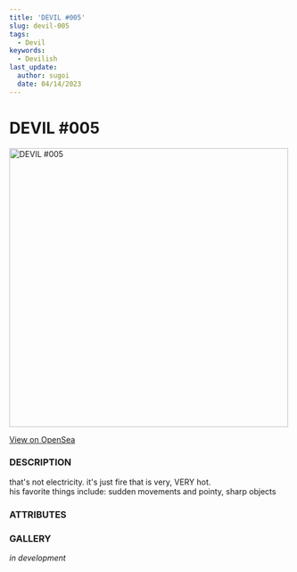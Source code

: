 ```yaml
---
title: 'DEVIL #005'
slug: devil-005
tags:
  - Devil
keywords:
  - Devilish
last_update:
  author: sugoi
  date: 04/14/2023
---
```



# DEVIL #005

<img src="https://nft-cdn.alchemy.com/eth-mainnet/efaa071cd534e9670d25ef55d7c774be" alt="DEVIL #005" width="500" />

[View on OpenSea](https://opensea.io/assets/ethereum/0x231EDa2D0E36E5254515B7625D1201f7b4617cf4/6)

### DESCRIPTION

that's not electricity. it's just fire that is very, VERY hot.  
his favorite things include: sudden movements and pointy, sharp objects

### ATTRIBUTES

<AttributeTag traitType="HUMANITY" value="HIGH" />
<AttributeTag traitType="NATURE" value="DESTRUCTIVE" />
<AttributeTag traitType="TYPE" value="DEVIL" />
<AttributeTag traitType="SUBTYPE" value="IMP" />


### GALLERY

*in development*

